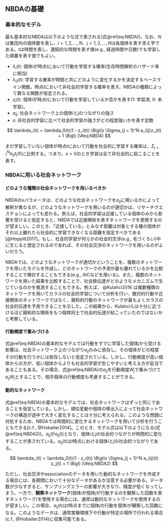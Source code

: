 ## NBDAの基礎 {#s5-2}    
### 基本的なモデル    
最も基本的なNBDAは以下のような式で表される(式\@ref(eq:NBDA))。なお、$N$は集団内の個体数を表し、$i = 1,2,\dots,N$、$j = 1,2,\dots,N$は各個体を表す添え字である。$t$は時間を表し、連続的な時間を表す値(e.g., 経過時間や日数)でも学習した順番を表す値でもよい。      

- $\lambda_i(t)$: 個体$i$が時点$t$において行動を学習する確率(生存時間解析のハザード率に相当)    
- $\lambda_0(t)$: 学習する確率が時間と共にどのように変化するかを決定するベースライン関数。時点$t$において非社会的学習する確率を表す。NBDAの種類によって異なる関数が仮定される。          
- $z_i(t)$: 個体$i$が時点$t$において行動を学習しているか否かを表す(1: 学習済, 0: 未学習)。    
- $a_{ij}$: 社会ネットワーク上の個体$i$と$j$のつながりの強さ  
- $s$: 非社会的学習に比べて社会的学習の強さがどの程度強いかを表す定数  

$$
\lambda_i(t) = \lambda_0(t)(1 - z_i(t)) \Bigl(s \Sigma_{j = 1}^N a_{ij}z_j(t) + 1 \Bigl) (\#eq:NBDA)  
$$

まだ学習していない個体が時点$t$において行動を社会的に学習する確率は、$\Sigma_{j = 1}^N a_{ij}z_j(t)$に比例する。つまり、$s = 0$のとき学習は全て非社会的に起こることを表す。  

### NBDAに用いる社会ネットワーク  
#### どのような種類の社会ネットワークを用いるべきか  
NBDAの$s$パラメータは、どのような社会ネットワークを$a_{ij}$に用いるかによって解釈が異なるが、どのようなネットワークを用いるのが適切かは、リサーチクエスチョンによっても変わる。例えば、社会的学習は近接している個体のみから影響を受けると仮定すると、NBDAでは近接関係を表すネットワークを使用するのが望ましい。このとき、「近接している」とみなす距離は対象とする種の個体がそれ以上離れたら社会的に学習できなくなる距離を設定すべきである[@Hoppitt2017]。もし、社会的学習が何らかの社会的交渉(e.g., 毛づくろい)中に生じると想定されるのであれば、その社会交渉のネットワークを用いるのがよいだろう。  

NBDAでは、どのようなネットワークが適切かということを、複数のネットワークを用いたモデルを作成し、どのネットワークの予測が最も優れているかを比較することで検討することもできる(e.g., AICなどを用いる)。また、複数のネットワークを用いた結果を比較することで、社会鉄伝達がどのようなメカニズムで生じているのかを推測することもできる。例えば、 @Kulahci2016 は複数種類のネットワークを用いてカラスの社会的学習について分析を行い、敵対的行動や近接関係のネットワークではなく、親和的行動のネットワークが最もよくカラスの社会的伝達を予測できることを示した。この結果から、Kulahciらは十分に近づけるほど親和的な関係をもつ個体同士で社会的伝達が起こっていたのではないかと考察している。     

#### 行動頻度で重みづける  
式\@ref(eq:NBDA)の基本的なモデルでは行動をすでに学習した個体$j$から受ける影響は、社会ネットワーク上のつながり$a_{ij}$のみに依存し、その個体がどの程度その行動を行うかには依存しないと仮定されている。しかし、行動頻度が高い個体からの方が、低い個体からよりも社会的学習が生じやすいと考える方が妥当であることもある。その場合、式\@ref(eq:NBDA)の$a_{ij}$を行動頻度$W_j$で重みづけて$a_{ij}W_j$とすることで、相手個体の行動頻度も考慮することができる。  

#### 動的なネットワーク  
式\@ref(eq:NBDA)の基本的なモデルでは、社会ネットワークはずっと同じであることを仮定している。しかし、順位変動や個体の移出入によって社会ネットワークの構造が途中で大きく変化することは十分に考えられる。このような問題に対処するため、NBDAでは時間的に変化するネットワークを用いて分析を行うこともできる[c.f., @Hobaiter2014]。このとき、モデル式は以下のようになる(式\@ref(eq:NBDA2))。$a_{ij}$が$a_{ij}(t)$となり、個体$i$と$j$の社会的つながりが時間的に変化することが表されている。$a_{ij}(t)$は$t$時点における個体$i$と$j$の社会的つながりである。      

$$
\lambda_i(t) = \lambda_0(t)(1 - z_i(t)) \Bigl(s \Sigma_{j = 1}^N a_{ij}(t) z_j(t) + 1 \Bigl) (\#eq:NBDA2)  
$$

ただし、社会交渉やassociationのデータを用いた動的なネットワークを作成する場合には、各期間において十分なデータがあるか注意する必要がある。データ数が少なすぎると、サンプリングエラーの影響が大きなり、精度が低くなってしまう。一方で、**観察ネットワーク**(個体$i$が個体$j$が行動するのを観察した回数を表すネットワーク)を使用する場合には、通常は動的なネットワークを使用するのが望ましい。この場合、$a_{ij}(t)$は$t$時点までに個体$j$の行動を個体$i$が観察した回数になる。このようなデータは、通常実験環境下や行動が特定の場所で行われる場合(c.f., @Hobaiter2014)に収集可能である。  


